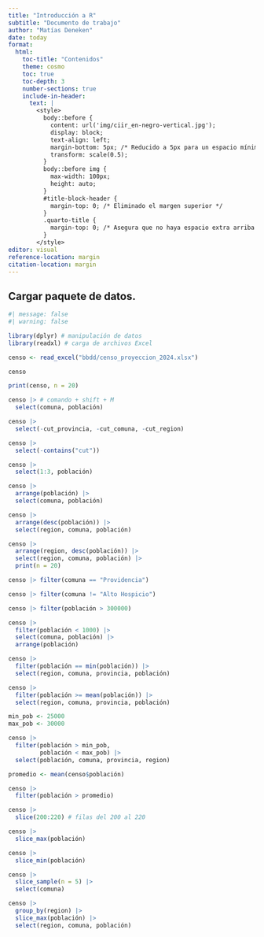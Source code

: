 ```yaml
---
title: "Introducción a R" 
subtitle: "Documento de trabajo"
author: "Matías Deneken"
date: today
format:
  html:
    toc-title: "Contenidos"
    theme: cosmo
    toc: true
    toc-depth: 3
    number-sections: true
    include-in-header:
      text: |
        <style>
          body::before {
            content: url('img/ciir_en-negro-vertical.jpg');
            display: block;
            text-align: left;
            margin-bottom: 5px; /* Reducido a 5px para un espacio mínimo */
            transform: scale(0.5);
          }
          body::before img {
            max-width: 100px;
            height: auto;
          }
          #title-block-header {
            margin-top: 0; /* Eliminado el margen superior */
          }
          .quarto-title {
            margin-top: 0; /* Asegura que no haya espacio extra arriba del título */
          }
        </style>
editor: visual
reference-location: margin
citation-location: margin
---
```


## Cargar paquete de datos.


```r
#| message: false
#| warning: false

library(dplyr) # manipulación de datos
library(readxl) # carga de archivos Excel
```


```r
censo <- read_excel("bbdd/censo_proyeccion_2024.xlsx")
```

```r
censo
```

```r
print(censo, n = 20)
```

```r
censo |> # comando + shift + M
  select(comuna, población)
```

```r
censo |> 
  select(-cut_provincia, -cut_comuna, -cut_region)
```

```r
censo |> 
  select(-contains("cut"))
```

```r
censo |> 
  select(1:3, población)
```

```r
censo |>
  arrange(población) |>
  select(comuna, población)
```


```r
censo |> 
  arrange(desc(población)) |> 
  select(region, comuna, población)
```

```r
censo |> 
  arrange(region, desc(población)) |> 
  select(region, comuna, población) |> 
  print(n = 20)
```

```r
censo |> filter(comuna == "Providencia")
```

```r
censo |> filter(comuna != "Alto Hospicio")
```

```r
censo |> filter(población > 300000)
```

```r
censo |> 
  filter(población < 1000) |> 
  select(comuna, población) |> 
  arrange(población)
```

```r
censo |> 
  filter(población == min(población)) |> 
  select(region, comuna, provincia, población)
```

```r
censo |> 
  filter(población >= mean(población)) |> 
  select(region, comuna, provincia, población)
```

```r
min_pob <- 25000
max_pob <- 30000

censo |> 
  filter(población > min_pob,
         población < max_pob) |> 
  select(población, comuna, provincia, region)
```

```r
promedio <- mean(censo$población)

censo |> 
  filter(población > promedio)
```

```r
censo |> 
  slice(200:220) # filas del 200 al 220
```

```r
censo |> 
  slice_max(población)
```

```r
censo |> 
  slice_min(población)
```

```r
censo |> 
  slice_sample(n = 5) |> 
  select(comuna)
```

```r
censo |> 
  group_by(region) |> 
  slice_max(población) |> 
  select(region, comuna, población)
```


